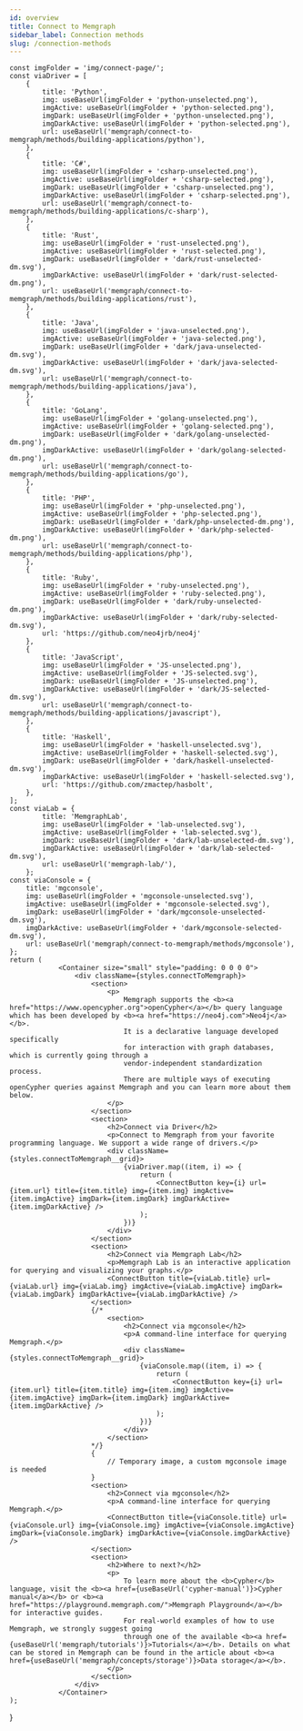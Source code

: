 ```yaml
---
id: overview
title: Connect to Memgraph
sidebar_label: Connection methods
slug: /connection-methods
---
```


    const imgFolder = 'img/connect-page/';
    const viaDriver = [
        {
            title: 'Python',
            img: useBaseUrl(imgFolder + 'python-unselected.png'),
            imgActive: useBaseUrl(imgFolder + 'python-selected.png'),
            imgDark: useBaseUrl(imgFolder + 'python-unselected.png'),
            imgDarkActive: useBaseUrl(imgFolder + 'python-selected.png'),
            url: useBaseUrl('memgraph/connect-to-memgraph/methods/building-applications/python'),
        },
        {
            title: 'C#',
            img: useBaseUrl(imgFolder + 'csharp-unselected.png'),
            imgActive: useBaseUrl(imgFolder + 'csharp-selected.png'),
            imgDark: useBaseUrl(imgFolder + 'csharp-unselected.png'),
            imgDarkActive: useBaseUrl(imgFolder + 'csharp-selected.png'),
            url: useBaseUrl('memgraph/connect-to-memgraph/methods/building-applications/c-sharp'),
        },
        {
            title: 'Rust',
            img: useBaseUrl(imgFolder + 'rust-unselected.png'),
            imgActive: useBaseUrl(imgFolder + 'rust-selected.png'),
            imgDark: useBaseUrl(imgFolder + 'dark/rust-unselected-dm.svg'),
            imgDarkActive: useBaseUrl(imgFolder + 'dark/rust-selected-dm.png'),
            url: useBaseUrl('memgraph/connect-to-memgraph/methods/building-applications/rust'),
        },
        {
            title: 'Java',
            img: useBaseUrl(imgFolder + 'java-unselected.png'),
            imgActive: useBaseUrl(imgFolder + 'java-selected.png'),
            imgDark: useBaseUrl(imgFolder + 'dark/java-unselected-dm.svg'),
            imgDarkActive: useBaseUrl(imgFolder + 'dark/java-selected-dm.svg'),
            url: useBaseUrl('memgraph/connect-to-memgraph/methods/building-applications/java'),
        },
        {
            title: 'GoLang',
            img: useBaseUrl(imgFolder + 'golang-unselected.png'),
            imgActive: useBaseUrl(imgFolder + 'golang-selected.png'),
            imgDark: useBaseUrl(imgFolder + 'dark/golang-unselected-dm.png'),
            imgDarkActive: useBaseUrl(imgFolder + 'dark/golang-selected-dm.png'),
            url: useBaseUrl('memgraph/connect-to-memgraph/methods/building-applications/go'),
        },
        {
            title: 'PHP',
            img: useBaseUrl(imgFolder + 'php-unselected.png'),
            imgActive: useBaseUrl(imgFolder + 'php-selected.png'),
            imgDark: useBaseUrl(imgFolder + 'dark/php-unselected-dm.png'),
            imgDarkActive: useBaseUrl(imgFolder + 'dark/php-selected-dm.png'),
            url: useBaseUrl('memgraph/connect-to-memgraph/methods/building-applications/php'),
        },
        {
            title: 'Ruby',
            img: useBaseUrl(imgFolder + 'ruby-unselected.png'),
            imgActive: useBaseUrl(imgFolder + 'ruby-selected.png'),
            imgDark: useBaseUrl(imgFolder + 'dark/ruby-unselected-dm.png'),
            imgDarkActive: useBaseUrl(imgFolder + 'dark/ruby-selected-dm.svg'),
            url: 'https://github.com/neo4jrb/neo4j'
        },
        {
            title: 'JavaScript',
            img: useBaseUrl(imgFolder + 'JS-unselected.png'),
            imgActive: useBaseUrl(imgFolder + 'JS-selected.svg'),
            imgDark: useBaseUrl(imgFolder + 'JS-unselected.png'),
            imgDarkActive: useBaseUrl(imgFolder + 'dark/JS-selected-dm.svg'),
            url: useBaseUrl('memgraph/connect-to-memgraph/methods/building-applications/javascript'),
        },
        {
            title: 'Haskell',
            img: useBaseUrl(imgFolder + 'haskell-unselected.svg'),
            imgActive: useBaseUrl(imgFolder + 'haskell-selected.svg'),
            imgDark: useBaseUrl(imgFolder + 'dark/haskell-unselected-dm.svg'),
            imgDarkActive: useBaseUrl(imgFolder + 'haskell-selected.svg'),
            url: 'https://github.com/zmactep/hasbolt',
        },
    ];
    const viaLab = {
            title: 'MemgraphLab',
            img: useBaseUrl(imgFolder + 'lab-unselected.svg'),
            imgActive: useBaseUrl(imgFolder + 'lab-selected.svg'),
            imgDark: useBaseUrl(imgFolder + 'dark/lab-unselected-dm.svg'),
            imgDarkActive: useBaseUrl(imgFolder + 'dark/lab-selected-dm.svg'),
            url: useBaseUrl('memgraph-lab/'),
        };
    const viaConsole = {
        title: 'mgconsole',
        img: useBaseUrl(imgFolder + 'mgconsole-unselected.svg'),
        imgActive: useBaseUrl(imgFolder + 'mgconsole-selected.svg'),
        imgDark: useBaseUrl(imgFolder + 'dark/mgconsole-unselected-dm.svg'),
        imgDarkActive: useBaseUrl(imgFolder + 'dark/mgconsole-selected-dm.svg'),
        url: useBaseUrl('memgraph/connect-to-memgraph/methods/mgconsole'),
    };
    return (
                <Container size="small" style="padding: 0 0 0 0">
                    <div className={styles.connectToMemgraph}>
                        <section>
                            <p>
                                Memgraph supports the <b><a href="https://www.opencypher.org">openCypher</a></b> query language which has been developed by <b><a href="https://neo4j.com">Neo4j</a></b>.
                                It is a declarative language developed specifically
                                for interaction with graph databases, which is currently going through a
                                vendor-independent standardization process.
                                There are multiple ways of executing openCypher queries against Memgraph and you can learn more about them below.
                            </p>
                        </section>
                        <section>
                            <h2>Connect via Driver</h2>
                            <p>Connect to Memgraph from your favorite programming language. We support a wide range of drivers.</p>
                            <div className={styles.connectToMemgraph__grid}>
                                {viaDriver.map((item, i) => {
                                    return (
                                        <ConnectButton key={i} url={item.url} title={item.title} img={item.img} imgActive={item.imgActive} imgDark={item.imgDark} imgDarkActive={item.imgDarkActive} />
                                    );
                                })}
                            </div>
                        </section>
                        <section>
                            <h2>Connect via Memgraph Lab</h2>
                            <p>Memgraph Lab is an interactive application for querying and visualizing your graphs.</p>
                            <ConnectButton title={viaLab.title} url={viaLab.url} img={viaLab.img} imgActive={viaLab.imgActive} imgDark={viaLab.imgDark} imgDarkActive={viaLab.imgDarkActive} />
                        </section>
                        {/*
                            <section>
                                <h2>Connect via mgconsole</h2>
                                <p>A command-line interface for querying Memgraph.</p>
                                <div className={styles.connectToMemgraph__grid}>
                                    {viaConsole.map((item, i) => {
                                        return (
                                            <ConnectButton key={i} url={item.url} title={item.title} img={item.img} imgActive={item.imgActive} imgDark={item.imgDark} imgDarkActive={item.imgDarkActive} />
                                        );
                                    })}
                                </div>
                            </section>
                        */}
                        {
                            // Temporary image, a custom mgconsole image is needed
                        }
                        <section>
                            <h2>Connect via mgconsole</h2>
                            <p>A command-line interface for querying Memgraph.</p>
                            <ConnectButton title={viaConsole.title} url={viaConsole.url} img={viaConsole.img} imgActive={viaConsole.imgActive} imgDark={viaConsole.imgDark} imgDarkActive={viaConsole.imgDarkActive} />
                        </section>
                        <section>
                            <h2>Where to next?</h2>
                            <p>
                                To learn more about the <b>Cypher</b> language, visit the <b><a href={useBaseUrl('cypher-manual')}>Cypher manual</a></b> or <b><a href="https://playground.memgraph.com/">Memgraph Playground</a></b> for interactive guides.
                                For real-world examples of how to use Memgraph, we strongly suggest going
                                through one of the available <b><a href={useBaseUrl('memgraph/tutorials')}>Tutorials</a></b>. Details on what can be stored in Memgraph can be found in the article about <b><a href={useBaseUrl('memgraph/concepts/storage')}>Data storage</a></b>.
                            </p>
                        </section>
                    </div>
                </Container>
    );
}
